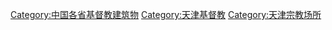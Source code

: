[[Category:中国各省基督教建筑物|Category:中国各省基督教建筑物]]
[[Category:天津基督教|Category:天津基督教]]
[[Category:天津宗教场所|Category:天津宗教场所]]
